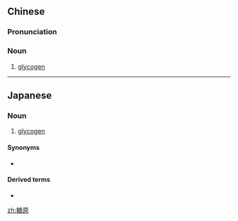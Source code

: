==Chinese==
{{zh-forms}}
{{wikipedia|lang=zh}}

===Pronunciation===
{{zh-pron
|m=tángyuán
|cat=n
}}

===Noun===
{{zh-noun}}

# {{lb|zh|carbohydrate}} [[glycogen]]

----

==Japanese==
{{wikipedia|lang=ja}}
{{ja-kanjitab|とう|げん|yomi=o}}

===Noun===
{{ja-noun|とうげん}}

# {{lb|ja|carbohydrate|sort=とうげん}} [[glycogen]]

====Synonyms====
* {{ja-r|グリコーゲン}}

====Derived terms====
* {{ja-r|糖原病|とうげんびょう|gloss=[[glycogenosis]]}}

[[zh:糖原]]